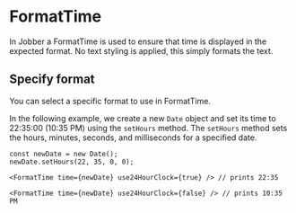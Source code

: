 
<Meta title="Components/Utilities/FormatTime" />

# FormatTime

In Jobber a FormatTime is used to ensure that time is displayed in the expected
format. No text styling is applied, this simply formats the text.

## Specify format

You can select a specific format to use in FormatTime.

In the following example, we create a new `Date` object and set its time to
22:35:00 (10:35 PM) using the `setHours` method. The `setHours` method sets the
hours, minutes, seconds, and milliseconds for a specified date.

```tsx
const newDate = new Date();
newDate.setHours(22, 35, 0, 0);

<FormatTime time={newDate} use24HourClock={true} /> // prints 22:35

<FormatTime time={newDate} use24HourClock={false} /> // prints 10:35 PM

```
